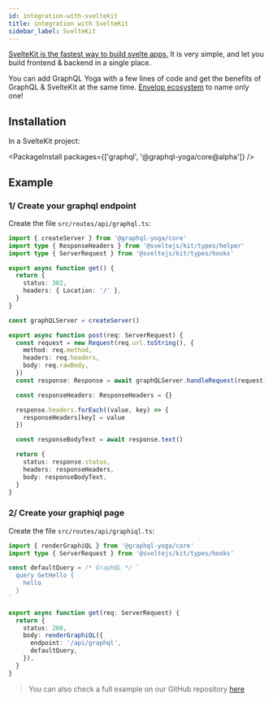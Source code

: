 ```yaml
---
id: integration-with-sveltekit
title: integration with SvelteKit
sidebar_label: SvelteKit
---
```


[SvelteKit is the fastest way to build svelte apps.](https://kit.svelte.dev/) It is very simple, and let you build frontend & backend in a single place.

You can add GraphQL Yoga with a few lines of code and get the benefits of GraphQL & SvelteKit at the same time. [Envelop ecosystem](https://www.envelop.dev) to name only one!

## Installation

In a SvelteKit project:

<PackageInstall packages={['graphql', '@graphql-yoga/core@alpha']} />

## Example

### 1/ Create your graphql endpoint

Create the file `src/routes/api/graphql.ts`:

```ts
import { createServer } from '@graphql-yoga/core'
import type { ResponseHeaders } from '@sveltejs/kit/types/helper'
import type { ServerRequest } from '@sveltejs/kit/types/hooks'

export async function get() {
  return {
    status: 302,
    headers: { Location: '/' },
  }
}

const graphQLServer = createServer()

export async function post(req: ServerRequest) {
  const request = new Request(req.url.toString(), {
    method: req.method,
    headers: req.headers,
    body: req.rawBody,
  })
  const response: Response = await graphQLServer.handleRequest(request)

  const responseHeaders: ResponseHeaders = {}

  response.headers.forEach((value, key) => {
    responseHeaders[key] = value
  })

  const responseBodyText = await response.text()

  return {
    status: response.status,
    headers: responseHeaders,
    body: responseBodyText,
  }
}
```

### 2/ Create your graphiql page

Create the file `src/routes/api/graphiql.ts`:

```ts
import { renderGraphiQL } from '@graphql-yoga/core'
import type { ServerRequest } from '@sveltejs/kit/types/hooks'

const defaultQuery = /* GraphQL */ `
  query GetHello {
    hello
  }
`

export async function get(req: ServerRequest) {
  return {
    status: 200,
    body: renderGraphiQL({
      endpoint: '/api/graphql',
      defaultQuery,
    }),
  }
}
```

> You can also check a full example on our GitHub repository [here](https://github.com/dotansimha/graphql-yoga/tree/master/examples/sveltekit)
